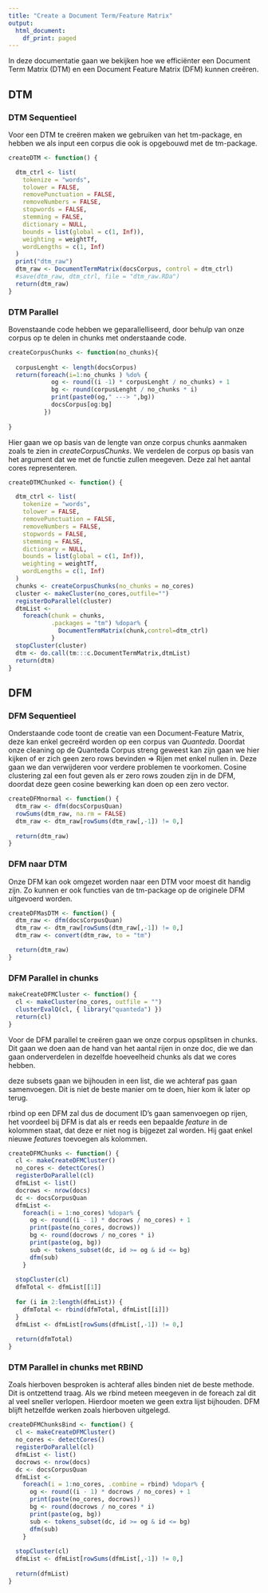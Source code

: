 ```yaml
---
title: "Create a Document Term/Feature Matrix"
output:
  html_document:
    df_print: paged
---
```


In deze documentatie gaan we bekijken hoe we efficiënter een Document Term Matrix (DTM) en een Document Feature Matrix (DFM) kunnen creëren.

## **DTM**

### DTM Sequentieel
Voor een DTM te creëren maken we gebruiken van het tm-package, en hebben we als input een corpus die ook is opgebouwd met de tm-package.
```r
createDTM <- function() {

  dtm_ctrl <- list(
    tokenize = "words",
    tolower = FALSE,
    removePunctuation = FALSE,
    removeNumbers = FALSE,
    stopwords = FALSE,
    stemming = FALSE,
    dictionary = NULL,
    bounds = list(global = c(1, Inf)),
    weighting = weightTf,
    wordLengths = c(1, Inf)
  )
  print("dtm_raw")
  dtm_raw <- DocumentTermMatrix(docsCorpus, control = dtm_ctrl)
  #save(dtm_raw, dtm_ctrl, file = "dtm_raw.RDa")
  return(dtm_raw)
}
```

### DTM Parallel
Bovenstaande code hebben we geparallelliseerd, door behulp van onze corpus op te delen in chunks met onderstaande code.
```r
createCorpusChunks <- function(no_chunks){
  
  corpusLenght <- length(docsCorpus)
  return(foreach(i=1:no_chunks ) %do% {
            og <- round((i -1) * corpusLenght / no_chunks) + 1
            bg <- round(corpusLenght / no_chunks * i) 
            print(paste0(og," ---> ",bg))
            docsCorpus[og:bg]
          })
  
}
```

Hier gaan we op basis van de lengte van onze corpus chunks aanmaken zoals te zien in *createCorpusChunks*. We verdelen de corpus op basis van het argument dat we met de functie zullen meegeven. Deze zal het aantal cores representeren.
```r
createDTMChunked <- function() {

  dtm_ctrl <- list(
    tokenize = "words",
    tolower = FALSE,
    removePunctuation = FALSE,
    removeNumbers = FALSE,
    stopwords = FALSE,
    stemming = FALSE,
    dictionary = NULL,
    bounds = list(global = c(1, Inf)),
    weighting = weightTf,
    wordLengths = c(1, Inf)
  )
  chunks <- createCorpusChunks(no_chunks = no_cores)
  cluster <- makeCluster(no_cores,outfile="")
  registerDoParallel(cluster)
  dtmList <- 
    foreach(chunk = chunks,
            .packages = "tm") %dopar% {
              DocumentTermMatrix(chunk,control=dtm_ctrl)
            }
  stopCluster(cluster)
  dtm <- do.call(tm:::c.DocumentTermMatrix,dtmList)
  return(dtm)
}
```

## **DFM**

### DFM Sequentieel
Onderstaande code toont de creatie van een Document-Feature Matrix, deze kan enkel gecreërd worden op een corpus van *Quanteda*.
Doordat onze cleaning op de Quanteda Corpus streng geweest kan zijn gaan we hier kijken of er zich geen zero rows bevinden => Rijen met enkel nullen in.
Deze gaan we dan verwijderen voor verdere problemen te voorkomen.
Cosine clustering zal een fout geven als er zero rows zouden zijn in de DFM, doordat deze geen cosine bewerking kan doen op een zero vector.
```r
createDFMnormal <- function() {
  dtm_raw <- dfm(docsCorpusQuan)
  rowSums(dtm_raw, na.rm = FALSE)
  dtm_raw <- dtm_raw[rowSums(dtm_raw[,-1]) != 0,]
  
  return(dtm_raw)
}
```

### DFM naar DTM
Onze DFM kan ook omgezet worden naar een DTM voor moest dit handig zijn.
Zo kunnen er ook functies van de tm-package op de originele DFM uitgevoerd worden.
```r
createDFMasDTM <- function() {
  dtm_raw <- dfm(docsCorpusQuan)
  dtm_raw <- dtm_raw[rowSums(dtm_raw[,-1]) != 0,]
  dtm_raw <- convert(dtm_raw, to = "tm")

  return(dtm_raw)
}
```

### DFM Parallel in chunks
```r
makeCreateDFMCluster <- function() {
  cl <- makeCluster(no_cores, outfile = "")
  clusterEvalQ(cl, { library("quanteda") })
  return(cl)
}
```

Voor de DFM parallel te creëren gaan we onze corpus opsplitsen in chunks.
Dit gaan we doen aan de hand van het aantal rijen in onze doc, die we dan gaan onderverdelen in dezelfde hoeveelheid chunks als dat we cores hebben.

deze subsets gaan we bijhouden in een list, die we achteraf pas gaan samenvoegen.
Dit is niet de beste manier om te doen, hier kom ik later op terug.

rbind op een DFM zal dus de document ID's gaan samenvoegen op rijen, het voordeel bij DFM is dat als er reeds een bepaalde *feature* in de kolommen staat, dat deze er niet nog is bijgezet zal worden. Hij gaat enkel nieuwe *features* toevoegen als kolommen.
```r
createDFMChunks <- function() {
  cl <- makeCreateDFMCluster()
  no_cores <- detectCores()
  registerDoParallel(cl)
  dfmList <- list()
  docrows <- nrow(docs)
  dc <- docsCorpusQuan
  dfmList <-
    foreach(i = 1:no_cores) %dopar% {
      og <- round((i - 1) * docrows / no_cores) + 1
      print(paste(no_cores, docrows))
      bg <- round(docrows / no_cores * i)
      print(paste(og, bg))
      sub <- tokens_subset(dc, id >= og & id <= bg)
      dfm(sub)
    }
  
  stopCluster(cl)
  dfmTotal <- dfmList[[1]]
  
  for (i in 2:length(dfmList)) {
    dfmTotal <- rbind(dfmTotal, dfmList[[i]])
  }
  dfmList <- dfmList[rowSums(dfmList[,-1]) != 0,]
  
  return(dfmTotal)
}
```

### DTM Parallel in chunks met RBIND
Zoals hierboven besproken is achteraf alles binden niet de beste methode. Dit is ontzettend traag. 
Als we rbind meteen meegeven in de foreach zal dit al veel sneller verlopen.
Hierdoor moeten we geen extra lijst bijhouden.
DFM blijft hetzelfde werken zoals hierboven uitgelegd.
```r
createDFMChunksBind <- function() {
  cl <- makeCreateDFMCluster()
  no_cores <- detectCores()
  registerDoParallel(cl)
  dfmList <- list()
  docrows <- nrow(docs)
  dc <- docsCorpusQuan
  dfmList <-
    foreach(i = 1:no_cores, .combine = rbind) %dopar% {
      og <- round((i - 1) * docrows / no_cores) + 1
      print(paste(no_cores, docrows))
      bg <- round(docrows / no_cores * i)
      print(paste(og, bg))
      sub <- tokens_subset(dc, id >= og & id <= bg)
      dfm(sub)
    }
  
  stopCluster(cl)
  dfmList <- dfmList[rowSums(dfmList[,-1]) != 0,]
  
  return(dfmList)
}
```

